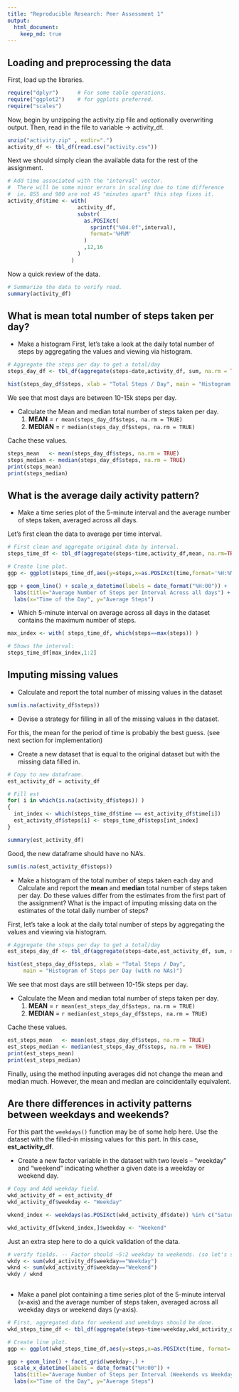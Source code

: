 ```yaml
---
title: "Reproducible Research: Peer Assessment 1"
output: 
  html_document:
    keep_md: true
---
```



## Loading and preprocessing the data

First, load up the libraries.

```r
require("dplyr")      # For some table operations.
require("ggplot2")    # for ggplots preferred.
require("scales")
```

Now, begin by unzipping the activity.zip file and optionally overwriting output.
Then, read in the file to variable -> activity_df.


```r
unzip("activity.zip" , exdir=".")
activity_df <- tbl_df(read.csv("activity.csv"))
```

Next we should simply clean the available data for the rest of the assignment.

```r
# Add time associated with the "interval" vector.
#  There will be some minor errors in scaling due to time difference 
#  ie. 855 and 900 are not 45 "minutes apart" this step fixes it.
activity_df$time <- with( 
                      activity_df,
                      substr(
                        as.POSIXct(
                          sprintf("%04.0f",interval), 
                          format='%H%M'
                        )
                        ,12,16
                      )
                    )
```

Now a quick review of the data.

```r

# Summarize the data to verify read.
summary(activity_df)
```

## What is mean total number of steps taken per day?

* Make a histogram 
First, let's take a look at the daily total number of steps by aggregating the values and viewing via histogram.

```r
# Aggregate the steps per day to get a total/day
steps_day_df <- tbl_df(aggregate(steps~date,activity_df, sum, na.rm = TRUE))

hist(steps_day_df$steps, xlab = "Total Steps / Day", main = "Histogram of Steps per Day")
```

We see that most days are between 10-15k steps per day.

* Calculate the Mean and median total number of steps taken per day.
    1. **MEAN** = `r mean(steps_day_df$steps, na.rm = TRUE)`
    2. **MEDIAN** = `r median(steps_day_df$steps, na.rm = TRUE)`

Cache these values.
```r
steps_mean   <- mean(steps_day_df$steps, na.rm = TRUE)
steps_median <- median(steps_day_df$steps, na.rm = TRUE)
print(steps_mean)
print(steps_median)
```


## What is the average daily activity pattern?

* Make a time series plot of the 5-minute interval and the average number of steps taken, averaged across all days.

Let's first clean the data to average per time interval.

```r
# First clean and aggregate original data by interval.
steps_time_df <- tbl_df(aggregate(steps~time,activity_df,mean, na.rm=TRUE))

# Create line plot.
ggp <- ggplot(steps_time_df,aes(y=steps,x=as.POSIXct(time,format='%H:%M', tz="GMT")))

ggp + geom_line() + scale_x_datetime(labels = date_format("%H:00")) +
  labs(title="Average Number of Steps per Interval Across all days") +
  labs(x="Time of the Day", y="Average Steps")
```


* Which 5-minute interval on average across all days in the dataset contains the maximum number of steps.

```r
max_index <- with( steps_time_df, which(steps==max(steps)) )

# Shows the interval:
steps_time_df[max_index,1:2]
```

 

## Imputing missing values

* Calculate and report the total number of missing values in the dataset

```r
sum(is.na(activity_df$steps))
```

* Devise a strategy for filling in all of the missing values in the dataset.

For this, the mean for the period of time is probably the best guess. (see next section for implementation)

* Create a new dataset that is equal to the original dataset but with the missing data filled in.

```r
# Copy to new dataframe.
est_activity_df = activity_df

# Fill est 
for( i in which(is.na(activity_df$steps)) ) 
{
  int_index <- which(steps_time_df$time == est_activity_df$time[i])
  est_activity_df$steps[i] <- steps_time_df$steps[int_index]
}

summary(est_activity_df)

```

Good, the new dataframe should have no NA's.

```r
sum(is.na(est_activity_df$steps))
```

* Make a histogram of the total number of steps taken each day and Calculate and report the **mean** and **median** total number of steps taken per day. Do these values differ from the estimates from the first part of the assignment? What is the impact of imputing missing data on the estimates of the total daily number of steps?

First, let's take a look at the daily total number of steps by aggregating the values and viewing via histogram.

```r
# Aggregate the steps per day to get a total/day
est_steps_day_df <- tbl_df(aggregate(steps~date,est_activity_df, sum, na.rm = TRUE))

hist(est_steps_day_df$steps, xlab = "Total Steps / Day", 
     main = "Histogram of Steps per Day (with no NAs)")
```

We see that most days are still between 10-15k steps per day.

* Calculate the Mean and median total number of steps taken per day.
    1. **MEAN** = `r mean(est_steps_day_df$steps, na.rm = TRUE)`
    2. **MEDIAN** = `r median(est_steps_day_df$steps, na.rm = TRUE)`

Cache these values.
```r
est_steps_mean   <- mean(est_steps_day_df$steps, na.rm = TRUE)
est_steps_median <- median(est_steps_day_df$steps, na.rm = TRUE)
print(est_steps_mean)
print(est_steps_median)
```

Finally, using the method inputing averages did not change the mean and median much.  However, the mean and median are coincidentally equivalent.


## Are there differences in activity patterns between weekdays and weekends?

For this part the `weekdays()` function may be of some help here. Use the dataset with the filled-in missing values for this part. In this case, **est_activity_df**.

* Create a new factor variable in the dataset with two levels -- "weekday" and "weekend" indicating whether a given date is a weekday or weekend day.

```r
# Copy and Add weekday field.
wkd_activity_df = est_activity_df
wkd_activity_df$weekday <- "Weekday"

wkend_index <- weekdays(as.POSIXct(wkd_activity_df$date)) %in% c("Saturday", "Sunday")

wkd_activity_df[wkend_index,]$weekday <- "Weekend"
```

Just an extra step here to do a quick validation of the data.

```r
# verify fields. -- Factor should ~5:2 weekday to weekends. (so let's say between 2-3)
wkdy <- sum(wkd_activity_df$weekday=="Weekday")
wknd <- sum(wkd_activity_df$weekday=="Weekend")
wkdy / wknd
               
```


* Make a panel plot containing a time series plot of the 5-minute interval (x-axis) and the average number of steps taken, averaged across all weekday days or weekend days (y-axis). 


```r
# First, aggregated data for weekend and weekdays should be done.
wkd_steps_time_df <- tbl_df(aggregate(steps~time+weekday,wkd_activity_df,mean, na.rm = TRUE))

# Create line plot.
ggp <- ggplot(wkd_steps_time_df,aes(y=steps,x=as.POSIXct(time, format='%H:%M', tz="GMT")))

ggp + geom_line() + facet_grid(weekday~.) +
  scale_x_datetime(labels = date_format("%H:00")) +
  labs(title="Average Number of Steps per Interval (Weekends vs Weekdays)") +
  labs(x="Time of the Day", y="Average Steps")
```


